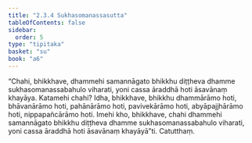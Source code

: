 ```yaml
---
title: "2.3.4 Sukhasomanassasutta"
tableOfContents: false
sidebar:
  order: 5
type: "tipitaka"
basket: "su"
book: "a6"
---
```



<DynamicBreadcrumb />

<Division number="78" book="a6" bookNo="16" page="375">

<Paragraph number="662" book="a6">
“Chahi, bhikkhave, dhammehi samannāgato bhikkhu diṭṭheva dhamme sukhasomanassabahulo viharati, yoni cassa āraddhā hoti āsavānaṃ khayāya. Katamehi chahi? Idha, bhikkhave, bhikkhu dhammārāmo hoti, bhāvanārāmo hoti, pahānārāmo hoti, pavivekārāmo hoti, abyāpajjhārāmo hoti, nippapañcārāmo hoti. Imehi kho, bhikkhave, chahi dhammehi samannāgato bhikkhu diṭṭheva dhamme sukhasomanassabahulo viharati, yoni cassa āraddhā hoti āsavānaṃ khayāyā”ti.

</Paragraph>
</Division>

<Paragraph number="663" type="center" book="a6">
Catutthaṃ.
</Paragraph>